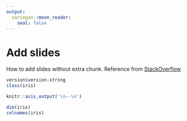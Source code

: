 ```yaml
---
output: 
  xaringan::moon_reader: 
    seal: false
---
```


# Add slides
How to add slides without extra chunk. Reference from [StackOverflow](https://stackoverflow.com/a/57838268)

```r
version$version.string 
class(iris)

knitr::asis_output('\n--\n')

dim(iris) 
colnames(iris)
```
